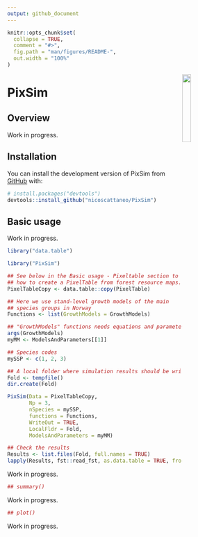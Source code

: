 ```yaml
---
output: github_document
---
```


<!-- README.md is generated from README.Rmd. Please edit that file -->

```r
knitr::opts_chunk$set(
  collapse = TRUE,
  comment = "#>",
  fig.path = "man/figures/README-",
  out.width = "100%"
)
```

<!-- badges: start -->
<!-- badges: end -->

<img src="inst/extdata/logo.png" align="right" width="20%" />

# PixSim

## Overview

Work in progress.

## Installation

You can install the development version of PixSim from [GitHub](https://github.com/) with:

``` r
# install.packages("devtools")
devtools::install_github("nicoscattaneo/PixSim")
```

## Basic usage

Work in progress.

```r
library("data.table")
```


```r
library("PixSim")

## See below in the Basic usage - Pixeltable section to learn 
## how to create a PixelTable from forest resource maps.
PixelTableCopy <- data.table::copy(PixelTable)

## Here we use stand-level growth models of the main 
## species groups in Norway
Functions <- list(GrowthModels = GrowthModels)

## "GrowthModels" functions needs equations and parameters to be specified.
args(GrowthModels)
myMM <- ModelsAndParameters[[1]]

## Species codes
mySSP <- c(1, 2, 3)

## A local folder where simulation results should be written.
Fold <- tempfile()
dir.create(Fold)

PixSim(Data = PixelTableCopy,
       Np = 3,
       nSpecies = mySSP,
       functions = Functions,
       WriteOut = TRUE,
       LocalFldr = Fold,
       ModelsAndParameters = myMM)

## Check the results
Results <- list.files(Fold, full.names = TRUE)
lapply(Results, fst::read_fst, as.data.table = TRUE, from = 1, to = 5)

```

Work in progress.

```r
## summary()
```

Work in progress.

```r
## plot()
```

Work in progress.
